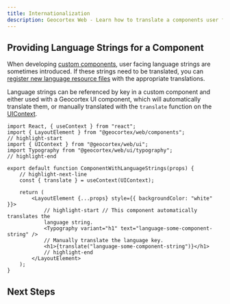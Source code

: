 ```yaml
---
title: Internationalization
description: Geocortex Web - Learn how to translate a components user facing text
---
```



<TranslationCallout />

## Providing Language Strings for a Component

When developing [custom components](sdk-create-component.mdx), user facing language strings are sometimes introduced. If these strings need to be translated, you can [register new language resource files](sdk-language-strings.mdx) with the appropriate translations.

Language strings can be referenced by key in a custom component and either used with a Geocortex UI component, which will automatically translate them, or manually translated with the `translate` function on the [UIContext](sdk-ui-context.mdx).

```tsx
import React, { useContext } from "react";
import { LayoutElement } from "@geocortex/web/components";
// highlight-start
import { UIContext } from "@geocortex/web/ui";
import Typography from "@geocortex/web/ui/typography";
// highlight-end

export default function ComponentWithLanguageStrings(props) {
    // highlight-next-line
    const { translate } = useContext(UIContext);

    return (
        <LayoutElement {...props} style={{ backgroundColor: "white" }}>
            // highlight-start // This component automatically translates the
            language string.
            <Typography variant="h1" text="language-some-component-string" />
            // Manually translate the language key.
            <h1>{translate("language-some-component-string")}</h1>
            // highlight-end
        </LayoutElement>
    );
}
```

## Next Steps

<UseCaseContainer>
    <UseCaseCard
        title="Learn how to Define Language Strings"
        description="Learn how to define and register language resources"
        link="sdk-language-strings"
    />
    <UseCaseCard
        title="Learn how to use Language Strings in App Config"
        description="Learn how to use built-in or custom language strings in the app config"
        link="configuration-app-config-reference#internationalization"
    />
</UseCaseContainer>
